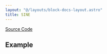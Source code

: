 ```yaml
---
layout: "@/layouts/block-docs-layout.astro"
title: SINE
---
```



<PythonDocsDisplay docstring={docstring} />

[Source Code](https://github.com/flojoy-ai/blocks/blob/main/blocks/GENERATORS/SIMULATIONS/SINE/SINE.py)

## Example
